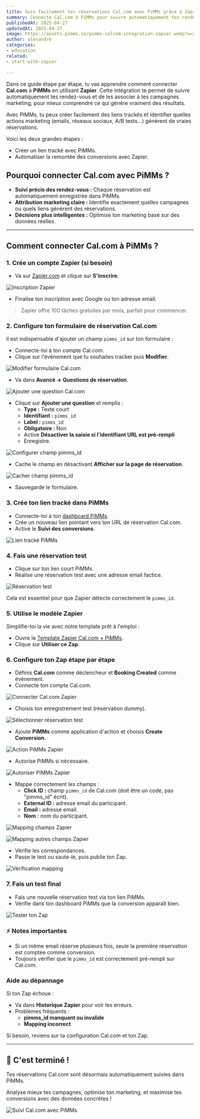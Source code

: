 ```yaml
---
title: Suis facilement tes réservations Cal.com avec PiMMs grâce à Zapier
summary: Connecte Cal.com à PiMMs pour suivre automatiquement tes rendez-vous et obtenir des insights puissants sur ta performance marketing.
publishedAt: 2025-04-27
updatedAt: 2025-04-27
image: https://assets.pimms.io/pimms-calcom-integration-zapier.webp?v=2
author: alexandre
categories:
- education
related:
- start-with-zapier

---
```


Dans ce guide étape par étape, tu vas apprendre comment connecter **Cal.com** à **PiMMs** en utilisant **Zapier**. Cette intégration te permet de suivre automatiquement tes rendez-vous et de les associer à tes campagnes marketing, pour mieux comprendre ce qui génère vraiment des résultats.

Avec PiMMs, tu peux créer facilement des liens trackés et identifier quelles actions marketing (emails, réseaux sociaux, A/B tests...) génèrent de vraies réservations.

Voici les deux grandes étapes :

- Créer un lien tracké avec PiMMs.
- Automatiser la remontée des conversions avec Zapier.

## Pourquoi connecter Cal.com avec PiMMs ?

- **Suivi précis des rendez-vous :** Chaque réservation est automatiquement enregistrée dans PiMMs.
- **Attribution marketing claire :** Identifie exactement quelles campagnes ou quels liens génèrent des réservations.
- **Décisions plus intelligentes :** Optimise ton marketing basé sur des données réelles.

---

## Comment connecter Cal.com à PiMMs ?

### 1\. Crée un compte Zapier (si besoin)

- Va sur [Zapier.com](https://zapier.com) et clique sur **S'inscrire**.

![Inscription Zapier](https://assets.pimms.io/zapier-signup.webp?v=2)

- Finalise ton inscription avec Google ou ton adresse email.

> Zapier offre 100 tâches gratuites par mois, parfait pour commencer.

### 2\. Configure ton formulaire de réservation Cal.com

Il est indispensable d'ajouter un champ `pimms_id` sur ton formulaire :

- Connecte-toi à ton compte Cal.com.
- Clique sur l'événement que tu souhaites tracker puis **Modifier**.

![Modifier formulaire Cal.com](https://assets.pimms.io/cal-edit-form.webp)

- Va dans **Avancé → Questions de réservation**.

![Ajouter une question Cal.com](https://assets.pimms.io/cal-add-question.webp)

- Clique sur **Ajouter une question** et remplis :
  - **Type :** Texte court
  - **Identifiant :** `pimms_id`
  - **Label :** `pimms_id`
  - **Obligatoire :** Non
  - Active **Désactiver la saisie si l'identifiant URL est pré-rempli**
  - Enregistre.

![Configurer champ pimms_id](https://assets.pimms.io/cal-fill-the-question-for-the-pimms_id.webp)

- Cache le champ en désactivant **Afficher sur la page de réservation**.

![Cacher champ pimms_id](https://assets.pimms.io/cal-hide-field-in-form.webp)

- Sauvegarde le formulaire.

### 3\. Crée ton lien tracké dans PiMMs

- Connecte-toi à ton [dashboard PiMMs](https://app.pimms.io).
- Crée un nouveau lien pointant vers ton URL de réservation Cal.com.
- Active le **Suivi des conversions**.

![Lien tracké PiMMs](https://assets.pimms.io/pimms-tracking-link.webp?v=2)

### 4\. Fais une réservation test

- Clique sur ton lien court PiMMs.
- Réalise une réservation test avec une adresse email factice.

![Réservation test](https://assets.pimms.io/cal-dummy-booking.webp)

Cela est essentiel pour que Zapier détecte correctement le `pimms_id`.

### 5\. Utilise le modèle Zapier

Simplifie-toi la vie avec notre template prêt à l'emploi :

- Ouvre le [Template Zapier Cal.com × PiMMs](https://zapier.com/webintent/create-zap?template=255624056).
- Clique sur **Utiliser ce Zap**.

### 6\. Configure ton Zap étape par étape

- Définis **Cal.com** comme déclencheur et **Booking Created** comme événement.
- Connecte ton compte Cal.com.

![Connecter Cal.com Zapier](https://assets.pimms.io/zapier-connect-cal.webp)

- Choisis ton enregistrement test (réservation dummy).

![Sélectionner réservation test](https://assets.pimms.io/zapier-find-dummy-record.webp)

- Ajoute **PiMMs** comme application d'action et choisis **Create Conversion**.

![Action PiMMs Zapier](https://assets.pimms.io/zapier-action-create-conversion.webp)

- Autorise PiMMs si nécessaire.

![Autoriser PiMMs Zapier](https://assets.pimms.io/zapier-approve-permissions.webp)

- Mappe correctement les champs :
  - **Click ID :** champ `pimms_id` de Cal.com (doit être un code, pas "pimms_id" écrit).
  - **External ID :** adresse email du participant.
  - **Email :** adresse email.
  - **Nom :** nom du participant.

![Mapping champs Zapier](https://assets.pimms.io/zapier-field-mapping.webp)

![Mapping autres champs Zapier](https://assets.pimms.io/zapier-field-mapping-others.webp)

- Vérifie les correspondances.
- Passe le test ou saute-le, puis publie ton Zap.

![Vérification mapping](https://assets.pimms.io/zapier-check-mapping.webp)

### 7\. Fais un test final

- Fais une nouvelle réservation test via ton lien PiMMs.
- Vérifie dans ton dashboard PiMMs que la conversion apparaît bien.

![Tester ton Zap](https://assets.pimms.io/zapier-test-integration-calcom.webp)

### ⚡ Notes importantes

- Si un même email réserve plusieurs fois, seule la première réservation est comptée comme conversion.
- Toujours vérifier que le `pimms_id` est correctement pré-rempli sur Cal.com.

### Aide au dépannage

Si ton Zap échoue :

- Va dans **Historique Zapier** pour voir les erreurs.
- Problèmes fréquents :
  - **pimms_id manquant ou invalide**
  - **Mapping incorrect**

Si besoin, reviens sur ta configuration Cal.com et ton Zap.

---

## 🎉 C'est terminé !

Tes réservations Cal.com sont désormais automatiquement suivies dans PiMMs.

Analyse mieux tes campagnes, optimise ton marketing, et maximise tes conversions avec des données concrètes !

![Suivi Cal.com avec PiMMs](https://assets.pimms.io/stripe-sales-tracking.webp?v=2)